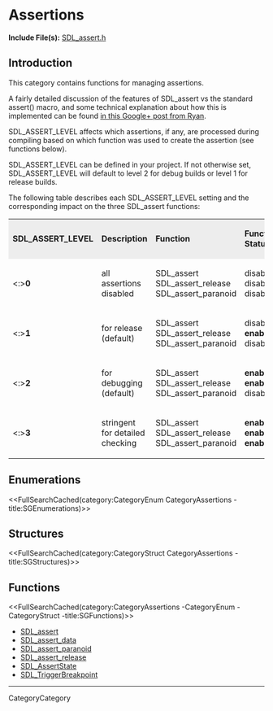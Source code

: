 = Assertions =

'''Include File(s):''' [http://hg.libsdl.org/SDL/file/default/include/SDL_assert.h SDL_assert.h]


== Introduction ==
This category contains functions for managing assertions.

A fairly detailed discussion of the features of SDL_assert vs the standard assert() macro, and some technical explanation about how this is implemented can be found [http://web.archive.org/web/20190322035412/https://plus.google.com/103391075724026391227/posts/KzV6sLdALX7 in this Google+ post from Ryan].

SDL_ASSERT_LEVEL affects which assertions, if any, are processed during compiling based on which function was used to create the assertion (see functions below).

SDL_ASSERT_LEVEL can be defined in your project.  If not otherwise set, SDL_ASSERT_LEVEL will default to level 2 for debug builds or level 1 for release builds.  

The following table describes each SDL_ASSERT_LEVEL setting and the corresponding impact on the three SDL_assert functions:

<table>
<tr style="background-color:#EDEDED;">
<td>'''SDL_ASSERT_LEVEL'''</td>
<td>'''Description'''</td>
<td>'''Function'''</td>
<td>'''Function Status'''</td>
<tr>
</tr>
<td><:>'''0'''</td>
<td>all assertions disabled</td>
<td>SDL_assert<br/>SDL_assert_release<br/>SDL_assert_paranoid</td>
<td>disabled<br/>disabled<br/>disabled</td>
<tr>
</tr>
<td><:>'''1'''</td>
<td>for release (default)</td>
<td>SDL_assert<br/>SDL_assert_release<br/>SDL_assert_paranoid</td>
<td>disabled<br/>'''enabled'''<br/>disabled</td>
<tr>
</tr>
<td><:>'''2'''</td>
<td>for debugging (default)</td>
<td>SDL_assert<br/>SDL_assert_release<br/>SDL_assert_paranoid</td>
<td>'''enabled'''<br/>'''enabled'''<br/>disabled</td>
<tr>
</tr>
<td><:>'''3'''</td>
<td>stringent for detailed checking</td>
<td>SDL_assert<br/>SDL_assert_release<br/>SDL_assert_paranoid</td>
<td>'''enabled'''<br/>'''enabled'''<br/>'''enabled'''</td>
</tr>
</table>


== Enumerations ==
<<FullSearchCached(category:CategoryEnum CategoryAssertions -title:SGEnumerations)>>

== Structures ==
<<FullSearchCached(category:CategoryStruct CategoryAssertions -title:SGStructures)>>

== Functions ==
<<FullSearchCached(category:CategoryAssertions -CategoryEnum -CategoryStruct -title:SGFunctions)>>


<!-- BEGIN CATEGORY LIST -->
* [[SDL_assert]]
* [[SDL_assert_data]]
* [[SDL_assert_paranoid]]
* [[SDL_assert_release]]
* [[SDL_AssertState]]
* [[SDL_TriggerBreakpoint]]
<!-- END CATEGORY LIST -->
----
CategoryCategory
